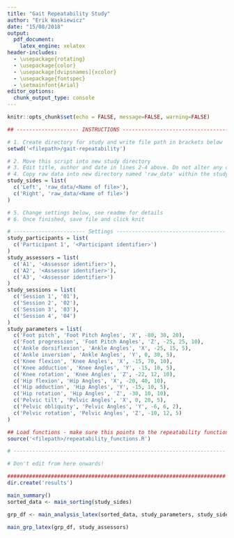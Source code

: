 ```yaml
---
title: "Gait Repeatability Study"
author: "Erik Waskiewicz"
date: "15/08/2018"
output: 
  pdf_document:
    latex_engine: xelatex
header-includes: 
  - \usepackage{rotating}
  - \usepackage{color}
  - \usepackage[dvipsnames]{xcolor}
  - \usepackage{fontspec}
  - \setmainfont{Arial}
editor_options: 
  chunk_output_type: console
---
```


```r
knitr::opts_chunk$set(echo = FALSE, message=FALSE, warning=FALSE)

## -------------------- INSTRUCTIONS ----------------------------------

# 1. Create directory for study and write file path in brackets below
setwd('<filepath>/gait-repeatability')

# 2. Move this script into new study directory
# 3. Edit title, author and date in lines 2-4 above. Do not alter any other code above.
# 4. Copy raw data into new directory named 'raw_data' within the study directory. Check that filepaths below point to the data.
study_sides = list(
  c('Left', 'raw_data/<Name of file>'),
  c('Right', 'raw_data/<Name of file>')
)

# 5. Change settings below, see readme for details
# 6. Once finished, save file and click knit

# ----------------------- Settings -----------------------------------
study_participants = list(
  c('Participant 1', '<Participant identifier>')
)
study_assessors = list(
  c('A1', '<Assessor identifier>'),
  c('A2', '<Assessor identifier>'),
  c('A3', '<Assessor identifier>')
)
study_sessions = list(
  c('Session 1', '01'),
  c('Session 2', '02'),
  c('Session 3', '03'),
  c('Session 4', '04')
)
study_parameters = list(
  c('Foot pitch', 'Foot Pitch Angles', 'X', -80, 30, 20),
  c('Foot progression', 'Foot Pitch Angles', 'Z', -25, 25, 10),
  c('Ankle dorsiflexion', 'Ankle Angles', 'X', -25, 15, 5),
  c('Ankle inversion', 'Ankle Angles', 'Y', 0, 30, 5),
  c('Knee flexion', 'Knee Angles', 'X', -15, 70, 10),
  c('Knee adduction', 'Knee Angles', 'Y', -15, 10, 5),
  c('Knee rotation', 'Knee Angles', 'Z', -22, 12, 10),
  c('Hip flexion', 'Hip Angles', 'X', -20, 40, 10),
  c('Hip adduction', 'Hip Angles', 'Y', -15, 10, 5),
  c('Hip rotation', 'Hip Angles', 'Z', -30, 10, 10),
  c('Pelvic tilt', 'Pelvic Angles', 'X', 0, 20, 5),
  c('Pelvic obliquity', 'Pelvic Angles', 'Y', -6, 6, 2),
  c('Pelvic rotation', 'Pelvic Angles', 'Z', -10, 12, 5)
)

## Load functions - make sure this points to the repeatability functions file
source('<filepath>/repeatability_functions.R')

# --------------------------------------------------------------------

# Don't edit from here onwards!

######################################################################
dir.create('results')
```

```r
main_summary()
sorted_data <- main_sorting(study_sides)
```

```r
grp_df <- main_analysis_latex(sorted_data, study_parameters, study_sides, study_sessions, study_assessors)
```
  
```r
main_grp_latex(grp_df, study_assessors)
```
